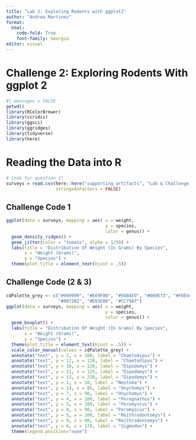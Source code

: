 ```yaml
---
title: "Lab 2: Exploring Rodents with ggplot2"
author: "Andrew Martinez"
format:
  html:
    code-fold: True
    font-family: Georgia
editor: visual
---
```


# Challenge 2: Exploring Rodents With ggplot 2

```r
#| messages = FALSE
getwd()
library(RColorBrewer)
library(viridis)
library(ggsci)
library(ggridges)
library(tidyverse)
library(here)
```

# Reading the Data into R

```r
# Code for question 1!
surveys = read.csv(here::here("supporting_artifacts", "Lab & Challenge 2", "surveys.csv"), 
                   stringsAsFactors = FALSE)


```

## Challenge Code 1

```r
ggplot(data = surveys, mapping = aes( x = weight, 
                                      y = species,
                                      color = genus)) + 
  geom_density_ridges() +
  geom_jitter(color = "tomato", alpha = 1/50) +
  labs(title = "Distribution Of Weight (In Grams) By Species", 
       x = "Weight (Grams)",
       y = "Species") +
  theme(plot.title = element_text(hjust = .5))
```

## Challenge Code (2 & 3)

```r
cdPalette_grey <- c("#999999", "#E69F00", "#56B4E9", "#009E73", "#F0E442", 
                    "#0072B2", "#D55E00", "#CC79A7")
ggplot(data = surveys, mapping = aes( x = weight, 
                                      y = species,
                                      color = genus)) + 
  geom_boxplot() +
  labs(title = "Distribution Of Weight (In Grams) By Species", 
       x = "Weight (Grams)",
       y = "Species") +
  theme(plot.title = element_text(hjust = .5)) +
  scale_color_manual(values = cdPalette_grey) +
  annotate("text", y = 2, x = 100, label = "Chaetodipus") +
  annotate("text", y = 12, x = 120, label = "Chaetodipus") +
  annotate("text", y = 10, x = 120, label = "Dipodomys") +
  annotate("text", y = 11, x = 125, label = "Dipodomys") +
  annotate("text", y = 13, x = 250, label = "Dipodomys") +
  annotate("text", y = 1, x = 10, label = "Neotoma") +
  annotate("text", y = 14, x = 85, label = "Onychomys") +
  annotate("text", y = 7, x = 90, label = "Onychomys") +
  annotate("text", y = 4, x = 100, label = "Perognathus") +
  annotate("text", y = 3, x = 100, label = "Peromyscus") +
  annotate("text", y = 8, x = 90, label = "Peromyscus") +
  annotate("text", y = 5, x = 100, label = "Reithrodontomys") +
  annotate("text", y = 9, x = 80, label = "Reithrodontomys") +
  annotate("text", y = 6, x = 170, label = "Sigmodon") +
  theme(legend.position="none")
```
